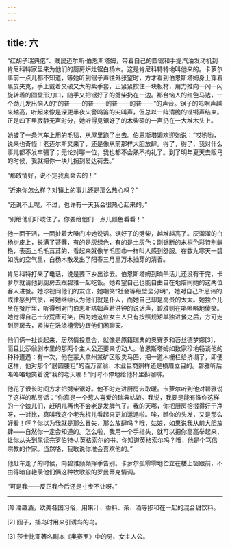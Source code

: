 ```yaml
---
---
---
```

title: 六
---




“红胡子瑞典佬”、贱民迈尔斯·伯恩斯塔姆，带着自己的圆锯和手提汽油发动机到肯尼科特家里来为他们的厨房炉灶锯白杨木。这是肯尼科特特地叫他来的。卡萝尔事前一点儿都不知道，等她听到锯子声往外张望时，方才看到伯恩斯塔姆身上穿着黑皮夹克，手上戴着又破又大的紫手套，正紧紧按住一块板材，用力推向一闪一闪旋转着的圆盘形刀口，随手又把锯好了的劈柴扔在一边。那台恼人的红色马达，一个劲儿发出恼人的“的普——的普——的普——的普——”的声音。锯子的呜咽声越来越高，听起来像是深更半夜火警鸣笛的尖叫声，但总以一阵清脆的铿锵声结束。正是四下里寂静无声时分，她听得见锯好了的木柴砰的一声扔在一大堆木头上。

她披了一条汽车上用的毛毯，从屋里跑了出去。伯恩斯塔姆欢迎她说：“哎哟哟，说来也奇怪！老迈尔斯又来了，还是像从前那样大胆放肆。得了，得了，我对什么事儿都不发牢骚了；无论对哪一位，我也都不会熟不拘礼了。到了明年夏天去贩马的时候，我就把你一块儿捎到爱达荷去。”

“那敢情好，说不定我真会去的！”

“近来你怎么样？对镇上的事儿还是那么热心吗？”

“还说不上呢，不过，也许有一天我会很热心起来的。”

“别给他们吓唬住了。你要给他们一点儿颜色看看！”

他一面干活，一面扯着大嗓门冲她说话。锯好了的劈柴，越堆越高了。灰溜溜的白杨树皮上，长满了苔藓，有的是灰绿色，有的是土灰色；刚锯断的末梢色彩特别鲜艳，表面上毛毛茸茸的，看起来就像羊毛围巾一样叫人感到舒服。在数九寒天一碧如洗的空气里，白杨木散发出了阳春三月里万木抽芽的清香。

肯尼科特打来了电话，说是要下乡出诊去。伯恩斯塔姆到晌午活儿还没有干完，卡萝尔就请他到厨房去跟碧雅一起吃饭。她希望自己也能自由自在地陪同她的这两位客人进餐。她珍视同他们的友谊，她嘲笑“社会等级壁垒分明”，她对自己所忌讳的戒律感到气愤，可她继续认为他们就是仆人，而她自己却是高贵的太太。她独个儿坐在餐厅里，听得到对门伯恩斯塔姆声若洪钟的说话声，碧雅则在咯咯咯地傻笑。她觉得自己十分荒唐可笑，因为她这位女主人只有按照规矩单独进餐之后，方可走到厨房去，紧挨在洗涤槽旁边跟他们闲聊天。

他们俩一扯谈起来，居然情投意合，就像是原籍瑞典的奥赛罗和苔丝德梦娜[3]，而且比莎翁剧本里的那两个主人公还要亲切动人。伯恩斯塔姆如数家珍地畅谈他的种种遭遇：有一次，他在蒙大拿州某矿区贩卖马匹，把一道木栅栏给挤塌了，即便这样，他对那个“膀圆腰粗”的百万富翁、木业巨商照样还是横眉立目的。碧雅听后咯咯咯地笑着说“我的老天哪！”同时不停地给他杯里斟咖啡。

他花了很长时间方才把劈柴锯好。他不时走进厨房去取暖。卡萝尔听到他对碧雅说了这样的私房话：“你真是一个惹人喜爱的瑞典姑娘。我说，我要是能有像你这样的一个娘儿们，赶明儿再也不会老是发脾气了。我的天哪，你把厨房拾掇得好干净呀，一对比，真叫我这个老光棍儿看起来更加邋遢啦。唉，瞧你的头发，又是那么好看！哼？你以为我就是那么冒失，那么放肆吗？哦，姑娘，如果说我从前大胆放肆——自然你一定会知道的。怎么啦，我用一个手指头，就可以把你高高举起来，让你从头到尾读完罗伯特·J.英格索尔的书。你知道英格索尔吗？哦，他是个笃信宗教的作家。当然咯，我敢说你准会喜欢他的。”

他赶车走了的时候，向碧雅频频挥手告别。卡萝尔孤零零地伫立在楼上窗跟前，不由得暗自艳羡他们俩这种牧歌般的罗曼蒂克情调。

“可是我——反正我今后还是寸步不让呀。”



* * *



[1] 潘趣酒，欧美各国习俗，用果汁、香料、茶、酒等掺和在一起的混合甜饮料。

[2] 囮子，捕鸟时用来引诱鸟的鸟。

[3] 莎士比亚著名剧本《奥赛罗》中的男、女主人公。